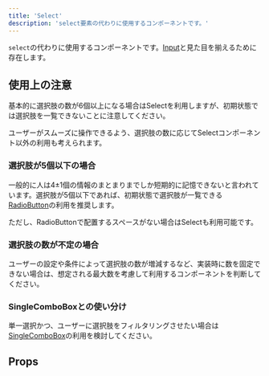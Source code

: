 ```yaml
---
title: 'Select'
description: 'select要素の代わりに使用するコンポーネントです。'
---
```


`select`の代わりに使用するコンポーネントです。[Input](/products/components/input/)と見た目を揃えるために存在します。

<ComponentStory name="Select" />

## 使用上の注意

基本的に選択肢の数が6個以上になる場合はSelectを利用しますが、初期状態では選択肢を一覧できないことに注意してください。

ユーザーがスムーズに操作できるよう、選択肢の数に応じてSelectコンポーネント以外の利用も考えられます。

### 選択肢が5個以下の場合

一般的に人は4±1個の情報のまとまりまでしか短期的に記憶できないと言われています。選択肢が5個以下であれば、初期状態で選択肢が一覧できる[RadioButton](/products/components/radio-button/)の利用を推奨します。

ただし、RadioButtonで配置するスペースがない場合はSelectも利用可能です。

### 選択肢の数が不定の場合

ユーザーの設定や条件によって選択肢の数が増減するなど、実装時に数を固定できない場合は、想定される最大数を考慮して利用するコンポーネントを判断してください。

### SingleComboBoxとの使い分け

単一選択かつ、ユーザーに選択肢をフィルタリングさせたい場合は[SingleComboBox](/products/components/combo-box/single-combo-box)の利用を検討してください。

## Props

<ComponentPropsTable name="Select" />


